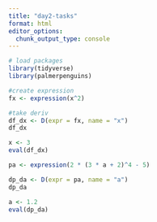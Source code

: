 ```yaml
---
title: "day2-tasks"
format: html
editor_options: 
  chunk_output_type: console
---
```


```r

# load packages
library(tidyverse)
library(palmerpenguins)


```

```r
#create expression
fx <- expression(x^2)

#take deriv
df_dx <- D(expr = fx, name = "x")
df_dx

x <- 3
eval(df_dx)
```

```r
pa <- expression(2 * (3 * a + 2)^4 - 5)

dp_da <- D(expr = pa, name = "a")
dp_da

a <- 1.2
eval(dp_da)
```





